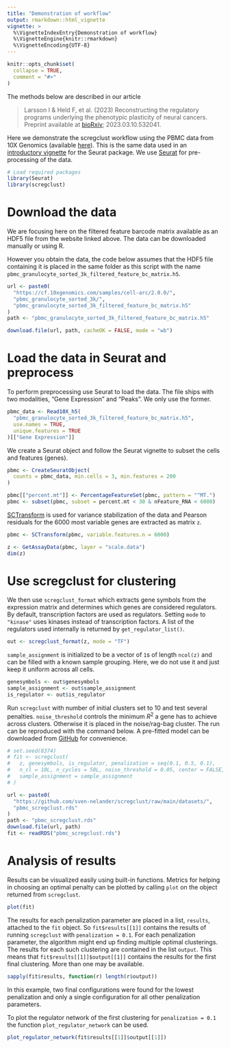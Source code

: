 ```yaml
---
title: "Demonstration of workflow"
output: rmarkdown::html_vignette
vignette: >
  %\VignetteIndexEntry{Demonstration of workflow}
  %\VignetteEngine{knitr::rmarkdown}
  %\VignetteEncoding{UTF-8}
---
```


```r
knitr::opts_chunk$set(
  collapse = TRUE,
  comment = "#>"
)
```

The methods below are described in our article

> Larsson I & Held F, et al. (2023) Reconstructing the regulatory programs
> underlying the phenotypic plasticity of neural cancers. Preprint available
> at [bioRxiv](https://www.biorxiv.org/content/10.1101/2023.03.10.532041v1);
> 2023.03.10.532041.

Here we demonstrate the scregclust workflow using the PBMC data from
10X Genomics (available [here](https://www.10xgenomics.com/resources/datasets/pbmc-from-a-healthy-donor-granulocytes-removed-through-cell-sorting-3-k-1-standard-2-0-0)).
This is the same data used in an [introductory vignette](https://satijalab.org/seurat/articles/pbmc3k_tutorial)
for the Seurat package. We use [Seurat](https://satijalab.org/seurat/) for
pre-processing of the data.

```r
# Load required packages
library(Seurat)
library(scregclust)
```

# Download the data

We are focusing here on the filtered feature barcode matrix available as an
HDF5 file from the website linked above. The data can be downloaded manually
or using R.

However you obtain the data, the code below assumes that the HDF5 file
containing it is placed in the same folder as this script with the name
`pbmc_granulocyte_sorted_3k_filtered_feature_bc_matrix.h5`.

```r
url <- paste0(
  "https://cf.10xgenomics.com/samples/cell-arc/2.0.0/",
  "pbmc_granulocyte_sorted_3k/",
  "pbmc_granulocyte_sorted_3k_filtered_feature_bc_matrix.h5"
)
path <- "pbmc_granulocyte_sorted_3k_filtered_feature_bc_matrix.h5"

download.file(url, path, cacheOK = FALSE, mode = "wb")
```

# Load the data in Seurat and preprocess

To perform preprocessing use Seurat to load the data. The file ships with
two modalities, "Gene Expression" and "Peaks". We only use the former.

```r
pbmc_data <- Read10X_h5(
  "pbmc_granulocyte_sorted_3k_filtered_feature_bc_matrix.h5",
  use.names = TRUE,
  unique.features = TRUE
)[["Gene Expression"]]
```

We create a Seurat object and follow the Seurat vignette to subset the
cells and features (genes).

```r
pbmc <- CreateSeuratObject(
  counts = pbmc_data, min.cells = 3, min.features = 200
)

pbmc[["percent.mt"]] <- PercentageFeatureSet(pbmc, pattern = "^MT.")
pbmc <- subset(pbmc, subset = percent.mt < 30 & nFeature_RNA < 6000)
```

[SCTransform](https://satijalab.org/seurat/articles/sctransform_vignette) is
used for variance stabilization of the data and Pearson residuals for the
6000 most variable genes are extracted as matrix `z`.

```r
pbmc <- SCTransform(pbmc, variable.features.n = 6000)

z <- GetAssayData(pbmc, layer = "scale.data")
dim(z)
```

# Use scregclust for clustering

We then use `scregclust_format` which extracts gene symbols from the
expression matrix and determines which genes are considered regulators.
By default, transcription factors are used as regulators. Setting `mode`
to `"kinase"` uses kinases instead of transcription factors. A list of the
regulators used internally is returned by `get_regulator_list()`.

```r
out <- scregclust_format(z, mode = "TF")
```

`sample_assignment` is initialized to be a vector of `1`s of length `ncol(z)`
and can be filled with a known sample grouping. Here, we do not use it and
just keep it uniform across all cells.

```r
genesymbols <- out$genesymbols
sample_assignment <- out$sample_assignment
is_regulator <- out$is_regulator
```

Run `scregclust` with number of initial clusters set to 10 and test
several penalties. `noise_threshold` controls the minimum $R^2$ a gene has
to achieve across clusters. Otherwise it is placed in the noise/rag-bag cluster.
The run can be reproduced with the command below. A pre-fitted model can be
downloaded from [GitHub](https://github.com/sven-nelander/scregclust/raw/main/datasets/pbmc_scregclust.rds)
for convenience.

```r
# set.seed(8374)
# fit <- scregclust(
#   z, genesymbols, is_regulator, penalization = seq(0.1, 0.5, 0.1),
#   n_cl = 10L, n_cycles = 50L, noise_threshold = 0.05, center = FALSE,
#   sample_assignment = sample_assignment
# )

url <- paste0(
  "https://github.com/sven-nelander/scregclust/raw/main/datasets/",
  "pbmc_scregclust.rds"
)
path <- "pbmc_scregclust.rds"
download.file(url, path)
fit <- readRDS("pbmc_scregclust.rds")
```

# Analysis of results

Results can be visualized easily using built-in functions.
Metrics for helping in choosing an optimal penalty can be plotted by calling
`plot` on the object returned from `scregclust`.

```r
plot(fit)
```

The results for each penalization parameter are placed in a list, `results`,
attached to the `fit` object. So `fit$results[[1]]` contains the results
of running `scregclust` with `penalization = 0.1`. For each penalization
parameter, the algorithm might end up finding multiple optimal clusterings.
The results for each such clustering are contained in the list `output`.
This means that `fit$results[[1]]$output[[1]]` contains the results for
the first final clustering. More than one may be available.

```r
sapply(fit$results, function(r) length(r$output))
```

In this example, two final configurations were found for the lowest
penalization and only a single configuration for all other penalization
parameters.

To plot the regulator network of the first clustering for `penalization = 0.1`
the function `plot_regulator_network` can be used.

```r
plot_regulator_network(fit$results[[1]]$output[[1]])
```
